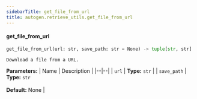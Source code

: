```yaml
---
sidebarTitle: get_file_from_url
title: autogen.retrieve_utils.get_file_from_url
---
```


<code class="doc-symbol doc-symbol-heading doc-symbol-function"></code>
#### get_file_from_url

```python
get_file_from_url(url: str, save_path: str = None) -> tuple[str, str]
```

    Download a file from a URL.

<b>Parameters:</b>
| Name | Description |
|--|--|
| `url` | **Type:** `str` |
| `save_path` | **Type:** `str`<br/><br/>**Default:** None |

<br />
